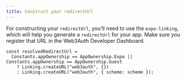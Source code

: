 ```yaml
---
title: Construct your redirectUrl
---
```


For constructing your `redirectUrl`, you'll need to use the `expo-linking`, which will help you generate a `redirectUrl` for your app. Make sure you
register that URL in the Web3Auth Developer Dashboard.

```tsx
const resolvedRedirectUrl =
  Constants.appOwnership == AppOwnership.Expo || Constants.appOwnership == AppOwnership.Guest
    ? Linking.createURL("web3auth", {})
    : Linking.createURL("web3auth", { scheme: scheme });
```
